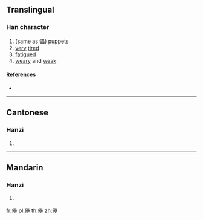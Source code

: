 ==Translingual==

===Han character===
{{Han char|rn=9|rad=人|as=18|sn=20|four=|canj=OWWG|ids=⿰亻壘}}

# (same as [[儡]]) [[puppet]]s
# [[very]] [[tired]]
# [[fatigue]]d
# [[weary]] and [[weak]]

====References====
* {{Han ref|kx=0121.340|hdz=10238.100|uh=34A6|ud=13478}}

----

==Cantonese==

===Hanzi===
{{yue-hanzi|jyut=[[deoi3]], [[leoi5]]|y=deui3, leui5}}

# {{defn|lang=yue|sort=人18}}

----

==Mandarin==

===Hanzi===
{{cmn-hanzi|pin=[[lěi]] ([[lei3]])|wg=lei<sup>3</sup>}}

# {{defn|lang=cmn|sort=人18}}

[[fr:㒦]]
[[pl:㒦]]
[[th:㒦]]
[[zh:㒦]]